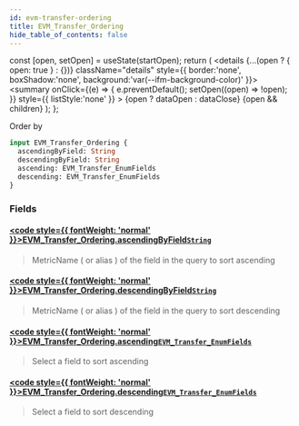 ```yaml
---
id: evm-transfer-ordering
title: EVM_Transfer_Ordering
hide_table_of_contents: false
---
```







  const [open, setOpen] = useState(startOpen);
  return (
    <details {...(open ? { open: true } : {})} className="details" style={{ border:'none', boxShadow:'none', background:'var(--ifm-background-color)' }}>
      <summary
        onClick={(e) => {
          e.preventDefault();
          setOpen((open) => !open);
        }}
        style={{ listStyle:'none' }}
      >
      {open ? dataOpen : dataClose}
      </summary>
      {open && children}
    </details>
  );
};










Order by


```graphql
input EVM_Transfer_Ordering {
  ascendingByField: String
  descendingByField: String
  ascending: EVM_Transfer_EnumFields
  descending: EVM_Transfer_EnumFields
}
```




### Fields

#### [<code style={{ fontWeight: 'normal' }}>EVM_Transfer_Ordering.<b>ascendingByField</b></code>](#)<Bullet />[`String`](/docs/graphql-reference/scalars/string) <Badge class="badge badge--secondary" text="scalar"/> 
> 
> 
> MetricName ( or alias ) of the field in the query to sort ascending
> 

#### [<code style={{ fontWeight: 'normal' }}>EVM_Transfer_Ordering.<b>descendingByField</b></code>](#)<Bullet />[`String`](/docs/graphql-reference/scalars/string) <Badge class="badge badge--secondary" text="scalar"/> 
> 
> 
> MetricName ( or alias ) of the field in the query to sort descending
> 

#### [<code style={{ fontWeight: 'normal' }}>EVM_Transfer_Ordering.<b>ascending</b></code>](#)<Bullet />[`EVM_Transfer_EnumFields`](/docs/graphql-reference/enums/evm-transfer-enum-fields) <Badge class="badge badge--secondary" text="enum"/> 
> 
> 
> Select a field to sort ascending
> 

#### [<code style={{ fontWeight: 'normal' }}>EVM_Transfer_Ordering.<b>descending</b></code>](#)<Bullet />[`EVM_Transfer_EnumFields`](/docs/graphql-reference/enums/evm-transfer-enum-fields) <Badge class="badge badge--secondary" text="enum"/> 
> 
> 
> Select a field to sort descending
> 



